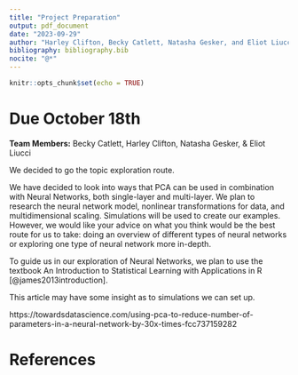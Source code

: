 ```yaml
---
title: "Project Preparation"
output: pdf_document
date: "2023-09-29"
author: "Harley Clifton, Becky Catlett, Natasha Gesker, and Eliot Liucci"
bibliography: bibliography.bib
nocite: "@*"
---
```


```r
knitr::opts_chunk$set(echo = TRUE)
```

# Due October 18th  

**Team Members:** Becky Catlett, Harley Clifton, Natasha Gesker, & Eliot Liucci

We decided to go the topic exploration route.

We have decided to look into ways that PCA can be used in combination with Neural Networks, both single-layer and multi-layer. We plan to research the neural network model, nonlinear transformations for data, and multidimensional scaling. Simulations will be used to create our examples. However, we would like your advice on what you think would be the best route for us to take: doing an overview of different types of neural networks or exploring one type of neural network more in-depth.

To guide us in our exploration of Neural Networks, we plan to use the textbook An Introduction to Statistical Learning with Applications in R [@james2013introduction].

This article may have some insight as to simulations we can set up.  

https://towardsdatascience.com/using-pca-to-reduce-number-of-parameters-in-a-neural-network-by-30x-times-fcc737159282

\newpage  

# References  
